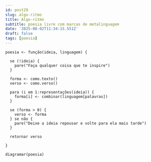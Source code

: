 ```yaml
---
id: post29
slug: algo-ritmo
title: Algo-ritmo
subtitle: poesia livre com marcas de metalinguagem
date: '2025-08-02T11:34:15.551Z'
draft: false
tags: [poesia]
---
```


```
poesia <- função(ideia, linguagem) {

  se (!ideia) {
    pare("Faça qualquer coisa que te inspire")
  }
  
  forma <- como.texto()
  verso <- como.verso()

  para (i em 1:representações(ideia)) {
    forma[i] <- combinar(linguagem[palavras])
  }

  se (forma > 0) {
    verso <- forma
  } se não {
    pare("Deixe a ideia repousar e volte para ela mais tarde")
  }

  retornar verso

}

diagramar(poesia)
```